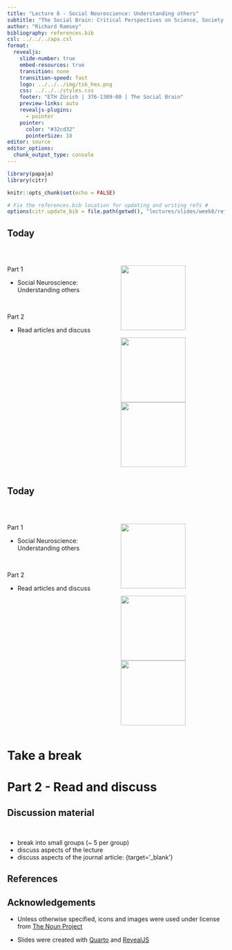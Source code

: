 ```yaml
---
title: "Lecture 8 - Social Neuroscience: Understanding others"
subtitle: "The Social Brain: Critical Perspectives on Science, Society and Neurodiversity" 
author: "Richard Ramsey"
bibliography: references.bib
csl: ../../../apa.csl
format:
  revealjs:
    slide-number: true
    embed-resources: true
    transition: none
    transition-speed: fast
    logo: ../../../img/tsb_hex.png
    css: ../../../styles.css
    footer: "ETH Zürich | 376-1309-00 | The Social Brain"
    preview-links: auto
    revealjs-plugins:
      - pointer
    pointer:
      color: "#32cd32"
      pointerSize: 18
editor: source
editor_options: 
  chunk_output_type: console
---
```


```r
library(papaja)
library(citr)

knitr::opts_chunk$set(echo = FALSE)

# Fix the references.bib location for updating and writing refs #
options(citr.update_bib = file.path(getwd(), "lectures/slides/week8/references.bib"))
```

## Today ##

<br>

:::: {.columns}
::: {.column width="50%"}
[Part 1]{.green-text}

- Social Neuroscience: Understanding others

<br>

[Part 2]{.green-text}

- Read articles and discuss
:::
::: {.column width="50%"}
![](../icons/lecture.png){width=150px}\
<br>
![](../icons/reading.png){width=150px} ![](../icons/discussion.png){width=150px}
:::
::::




## Today ##

<br>

:::: {.columns}
::: {.column width="50%"}
[Part 1]{.green-text}

- Social Neuroscience: Understanding others

<br>

[Part 2]{.green-text}

- Read articles and discuss
:::
::: {.column width="50%"}
![](../icons/lecture.png){width=150px}\
<br>
![](../icons/reading.png){width=150px} ![](../icons/discussion.png){width=150px}
:::
::::

# Take a break #

# Part 2 - Read and discuss #

## Discussion material ##

<br>

- break into small groups (~ 5 per group)
- discuss aspects of the lecture 
- discuss aspects of the journal article:
<link here>{target='_blank'}


## References

::: {#refs .text-smaller}
:::

## Acknowledgements 

- Unless otherwise specified, icons and images were used under license from [The Noun Project](https://thenounproject.com/)

- Slides were created with [Quarto](https://quarto.org/) and [RevealJS](https://revealjs.com/)